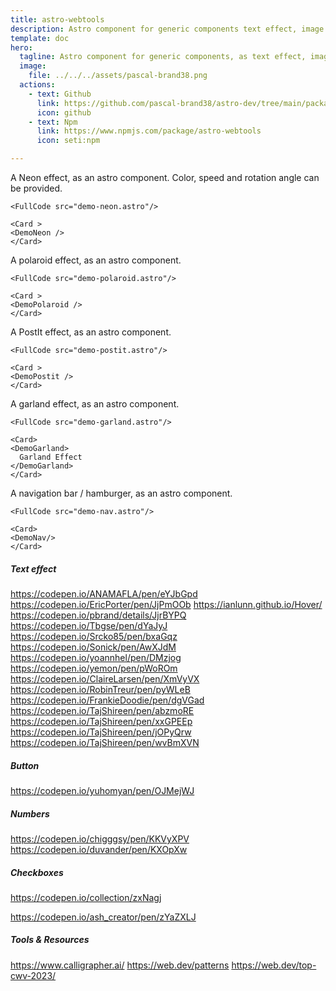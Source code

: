 ```yaml
---
title: astro-webtools
description: Astro component for generic components text effect, image effect, navigation,...
template: doc
hero:
  tagline: Astro component for generic components, as text effect, image effect, navigation,...
  image:
    file: ../../../assets/pascal-brand38.png
  actions:
    - text: Github
      link: https://github.com/pascal-brand38/astro-dev/tree/main/packages/astro-webtools#readme
      icon: github
    - text: Npm
      link: https://www.npmjs.com/package/astro-webtools
      icon: seti:npm

---
```



<CardGrid>
	<Card title='Neon Effect'>
    A Neon effect, as an astro component. Color, speed and rotation angle can be provided.

    <FullCode src="demo-neon.astro"/>
  </Card>

	<Card >
    <DemoNeon />
	</Card>
</CardGrid>

<CardGrid>
	<Card title='Polaroid'>
    A polaroid effect, as an astro component.

    <FullCode src="demo-polaroid.astro"/>
  </Card>

	<Card >
    <DemoPolaroid />
	</Card>
</CardGrid>

<CardGrid>
	<Card title='PostIt'>
    A PostIt effect, as an astro component.

    <FullCode src="demo-postit.astro"/>
  </Card>

	<Card >
    <DemoPostit />
	</Card>
</CardGrid>

<CardGrid>
	<Card title='Garland'>
    A garland effect, as an astro component.

    <FullCode src="demo-garland.astro"/>
  </Card>

	<Card>
    <DemoGarland>
      Garland Effect
    </DemoGarland>
	</Card>
</CardGrid>

<CardGrid>
	<Card title='Navigation'>
    A navigation bar / hamburger, as an astro component.

    <FullCode src="demo-nav.astro"/>
  </Card>

	<Card>
    <DemoNav/>
	</Card>
</CardGrid>

<CardGrid>
	<Card title='Coming soon'>

  ##### Text effect
  https://codepen.io/ANAMAFLA/pen/eYJbGpd
  https://codepen.io/EricPorter/pen/JjPmOOb
  https://ianlunn.github.io/Hover/
  https://codepen.io/pbrand/details/JjrBYPQ
  https://codepen.io/Tbgse/pen/dYaJyJ
  https://codepen.io/Srcko85/pen/bxaGqz
  https://codepen.io/Sonick/pen/AwXJdM
  https://codepen.io/yoannhel/pen/DMzjog
  https://codepen.io/yemon/pen/pWoROm
  https://codepen.io/ClaireLarsen/pen/XmVyVX
  https://codepen.io/RobinTreur/pen/pyWLeB
  https://codepen.io/FrankieDoodie/pen/dgVGad
  https://codepen.io/TajShireen/pen/abzmoRE
  https://codepen.io/TajShireen/pen/xxGPEEp
  https://codepen.io/TajShireen/pen/jOPyQrw
  https://codepen.io/TajShireen/pen/wvBmXVN

  ##### Button
  https://codepen.io/yuhomyan/pen/OJMejWJ

  ##### Numbers
  https://codepen.io/chigggsy/pen/KKVyXPV
  https://codepen.io/duvander/pen/KXOpXw

  ##### Checkboxes
  https://codepen.io/collection/zxNagj

  https://codepen.io/ash_creator/pen/zYaZXLJ


  ##### Tools & Resources
  https://www.calligrapher.ai/
  https://web.dev/patterns
  https://web.dev/top-cwv-2023/

  </Card>
</CardGrid>
